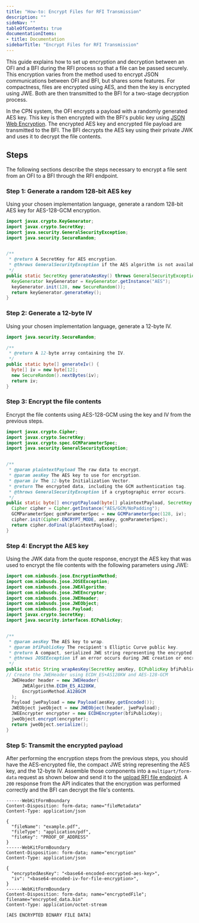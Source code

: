 ```yaml
---
title: "How-to: Encrypt Files for RFI Transmission"
description: ""
sideNav: ""
tableOfContents: true
documentationItems: 
- title: Documentation
sidebarTitle: "Encrypt Files for RFI Transmission"
---
```


This guide explains how to set up encryption and decryption between an OFI and a
BFI during the RFI process so that a file can be passed securely. This
encryption varies from the method used to encrypt JSON communications between
OFI and BFI, but shares some features. For compactness, files are encrypted
using AES, and then the key is encrypted using JWE. Both are then transmitted to
the BFI for a two-stage decryption process.

In the CPN system, the OFI encrypts a payload with a randomly generated AES key.
This key is then encrypted with the BFI's public key using
[JSON Web Encryption](https://datatracker.ietf.org/doc/html/rfc7516). The
encrypted AES key and encrypted file payload are transmitted to the BFI. The BFI
decrypts the AES key using their private JWK and uses it to decrypt the file
contents.

## Steps

The following sections describe the steps necessary to encrypt a file sent from
an OFI to a BFI through the RFI endpoint.

### Step 1: Generate a random 128-bit AES key

Using your chosen implementation language, generate a random 128-bit AES key for
AES-128-GCM encryption.

```java Java
import javax.crypto.KeyGenerator;
import javax.crypto.SecretKey;
import java.security.GeneralSecurityException;
import java.security.SecureRandom;


/**
 * @return A SecretKey for AES encryption.
 * @throws GeneralSecurityException if the AES algorithm is not available.
 */
public static SecretKey generateAesKey() throws GeneralSecurityException {
  KeyGenerator keyGenerator = KeyGenerator.getInstance("AES");
  keyGenerator.init(128, new SecureRandom());
  return keyGenerator.generateKey();
}
```

### Step 2: Generate a 12-byte IV

Using your chosen implementation language, generate a 12-byte IV.

```java Java
import java.security.SecureRandom;

/**
 * @return A 12-byte array containing the IV.
 */
public static byte[] generateIv() {
  byte[] iv = new byte[12];
  new SecureRandom().nextBytes(iv);
  return iv;
}
```

### Step 3: Encrypt the file contents

Encrypt the file contents using AES-128-GCM using the key and IV from the
previous steps.

```java Java
import javax.crypto.Cipher;
import javax.crypto.SecretKey;
import javax.crypto.spec.GCMParameterSpec;
import java.security.GeneralSecurityException;


/**
 * @param plaintextPayload The raw data to encrypt.
 * @param aesKey The AES key to use for encryption.
 * @param iv The 12-byte Initialization Vector.
 * @return The encrypted data, including the GCM authentication tag.
 * @throws GeneralSecurityException if a cryptographic error occurs.
 */
public static byte[] encryptPayload(byte[] plaintextPayload, SecretKey aesKey, byte[] iv) throws GeneralSecurityException {
  Cipher cipher = Cipher.getInstance("AES/GCM/NoPadding");
  GCMParameterSpec gcmParameterSpec = new GCMParameterSpec(128, iv);
  cipher.init(Cipher.ENCRYPT_MODE, aesKey, gcmParameterSpec);
  return cipher.doFinal(plaintextPayload);
}
```

### Step 4: Encrypt the AES key

Using the JWK data from the quote response, encrypt the AES key that was used to
encrypt the file contents with the following parameters using JWE:

```java Java
import com.nimbusds.jose.EncryptionMethod;
import com.nimbusds.jose.JOSEException;
import com.nimbusds.jose.JWEAlgorithm;
import com.nimbusds.jose.JWEEncrypter;
import com.nimbusds.jose.JWEHeader;
import com.nimbusds.jose.JWEObject;
import com.nimbusds.jose.Payload;
import javax.crypto.SecretKey;
import java.security.interfaces.ECPublicKey;


/**
 * @param aesKey The AES key to wrap.
 * @param bfiPublicKey The recipient's Elliptic Curve public key.
 * @return A compact, serialized JWE string representing the encrypted key.
 * @throws JOSEException if an error occurs during JWE creation or encryption.
 */
public static String wrapAesKey(SecretKey aesKey, ECPublicKey bfiPublicKey) throws JOSEException {
// Create the JWEHeader using ECDH_ES+AS128KW and AES-128-GCM
  JWEHeader header = new JWEHeader(
      JWEAlgorithm.ECDH_ES_A128KW,
      EncryptionMethod.A128GCM
  );
  Payload jwePayload = new Payload(aesKey.getEncoded());
  JWEObject jweObject = new JWEObject(header, jwePayload);
  JWEEncrypter encrypter = new ECDHEncrypter(bfiPublicKey);
  jweObject.encrypt(encrypter);
  return jweObject.serialize();
}
```

### Step 5: Transmit the encrypted payload

After performing the encryption steps from the previous steps, you should have
the AES-encrypted file, the compact JWE string representing the AES key, and the
12-byte IV. Assemble those components into a `multipart/form-data` request as
shown below and send it to the
[upload RFI file endpoint](/api-reference/cpn/cpn-platform/upload-rfi-file). A
`200` response from the API indicates that the encryption was performed
correctly and the BFI can decrypt the file's contents.

```text Text
------WebKitFormBoundary
Content-Disposition: form-data; name="fileMetadata"
Content-Type: application/json

{
  "fileName": "example.pdf",
  "fileType": "application/pdf",
  "fileKey": "PROOF_OF_ADDRESS"
}
------WebKitFormBoundary
Content-Disposition: form-data; name="encryption"
Content-Type: application/json

{
  "encryptedAesKey": "<base64-encoded-encrypted-aes-key>",
  "iv": "<base64-encoded-iv-for-file-encryption>",
}
------WebKitFormBoundary
Content-Disposition: form-data; name="encryptedFile"; filename="encrypted_data.bin"
Content-Type: application/octet-stream

[AES ENCRYPTED BINARY FILE DATA]
```
